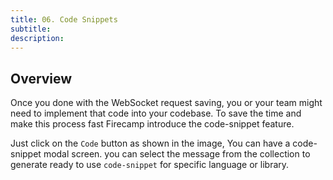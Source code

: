 ```yaml
---
title: 06. Code Snippets
subtitle: 
description: 
---
```


## Overview
Once you done with the WebSocket request saving, you or your team might need to implement that code into your codebase. To save the time and make this process fast Firecamp introduce the code-snippet feature.

Just click on the `Code` button as shown in the image, You can have a code-snippet modal screen. you can select the message from the collection to generate ready to use `code-snippet` for specific language or library.